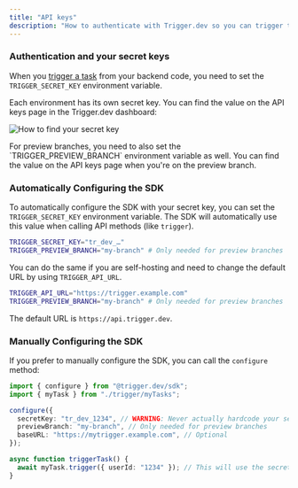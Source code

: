 ```yaml
---
title: "API keys"
description: "How to authenticate with Trigger.dev so you can trigger tasks."
---
```


### Authentication and your secret keys

When you [trigger a task](/triggering) from your backend code, you need to set the `TRIGGER_SECRET_KEY` environment variable.

Each environment has its own secret key. You can find the value on the API keys page in the Trigger.dev dashboard:

![How to find your secret key](/images/api-keys.png)

<Note>
  For preview branches, you need to also set the `TRIGGER_PREVIEW_BRANCH` environment variable as
  well. You can find the value on the API keys page when you're on the preview branch.
</Note>

### Automatically Configuring the SDK

To automatically configure the SDK with your secret key, you can set the `TRIGGER_SECRET_KEY` environment variable. The SDK will automatically use this value when calling API methods (like `trigger`).

```bash .env
TRIGGER_SECRET_KEY="tr_dev_…"
TRIGGER_PREVIEW_BRANCH="my-branch" # Only needed for preview branches
```

You can do the same if you are self-hosting and need to change the default URL by using `TRIGGER_API_URL`.

```bash .env
TRIGGER_API_URL="https://trigger.example.com"
TRIGGER_PREVIEW_BRANCH="my-branch" # Only needed for preview branches
```

The default URL is `https://api.trigger.dev`.

### Manually Configuring the SDK

If you prefer to manually configure the SDK, you can call the `configure` method:

```ts
import { configure } from "@trigger.dev/sdk";
import { myTask } from "./trigger/myTasks";

configure({
  secretKey: "tr_dev_1234", // WARNING: Never actually hardcode your secret key like this
  previewBranch: "my-branch", // Only needed for preview branches
  baseURL: "https://mytrigger.example.com", // Optional
});

async function triggerTask() {
  await myTask.trigger({ userId: "1234" }); // This will use the secret key and base URL you configured
}
```
